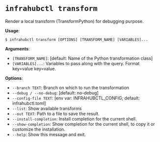 # `infrahubctl transform`

Render a local transform (TransformPython) for debugging purpose.

**Usage**:

```console
$ infrahubctl transform [OPTIONS] [TRANSFORM_NAME] [VARIABLES]...
```

**Arguments**:

* `[TRANSFORM_NAME]`: [default: Name of the Python transformation class]
* `[VARIABLES]...`: Variables to pass along with the query. Format key=value key=value.

**Options**:

* `--branch TEXT`: Branch on which to run the transformation
* `--debug / --no-debug`: [default: no-debug]
* `--config-file TEXT`: [env var: INFRAHUBCTL_CONFIG; default: infrahubctl.toml]
* `--list`: Show available transforms
* `--out TEXT`: Path to a file to save the result.
* `--install-completion`: Install completion for the current shell.
* `--show-completion`: Show completion for the current shell, to copy it or customize the installation.
* `--help`: Show this message and exit.

